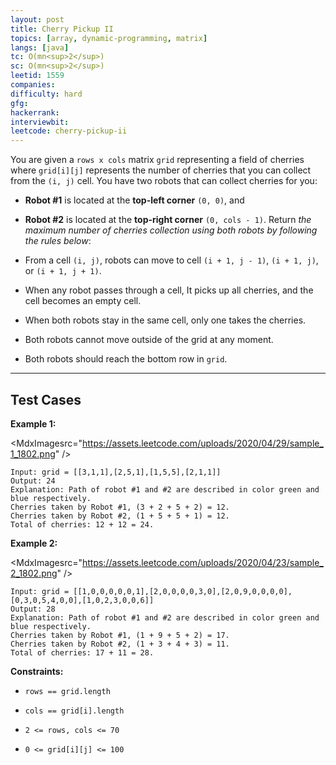 ```yaml
---
layout: post
title: Cherry Pickup II
topics: [array, dynamic-programming, matrix]
langs: [java]
tc: O(mn<sup>2</sup>)
sc: O(mn<sup>2</sup>)
leetid: 1559
companies: 
difficulty: hard
gfg: 
hackerrank: 
interviewbit: 
leetcode: cherry-pickup-ii
---
```

You are given a `rows x cols` matrix `grid` representing a field of cherries where `grid[i][j]` represents the number of cherries that you can collect from the `(i, j)` cell.
You have two robots that can collect cherries for you:
	
* **Robot #1** is located at the **top-left corner** `(0, 0)`, and
	
* **Robot #2** is located at the **top-right corner** `(0, cols - 1)`.
Return *the maximum number of cherries collection using both robots by following the rules below*:
	
* From a cell `(i, j)`, robots can move to cell `(i + 1, j - 1)`, `(i + 1, j)`, or `(i + 1, j + 1)`.
	
* When any robot passes through a cell, It picks up all cherries, and the cell becomes an empty cell.
	
* When both robots stay in the same cell, only one takes the cherries.
	
* Both robots cannot move outside of the grid at any moment.
	
* Both robots should reach the bottom row in `grid`.
 
---
## Test Cases
**Example 1:**

<MdxImagesrc="https://assets.leetcode.com/uploads/2020/04/29/sample_1_1802.png" />

```
Input: grid = [[3,1,1],[2,5,1],[1,5,5],[2,1,1]]
Output: 24
Explanation: Path of robot #1 and #2 are described in color green and blue respectively.
Cherries taken by Robot #1, (3 + 2 + 5 + 2) = 12.
Cherries taken by Robot #2, (1 + 5 + 5 + 1) = 12.
Total of cherries: 12 + 12 = 24.
```

**Example 2:**

<MdxImagesrc="https://assets.leetcode.com/uploads/2020/04/23/sample_2_1802.png" />

```
Input: grid = [[1,0,0,0,0,0,1],[2,0,0,0,0,3,0],[2,0,9,0,0,0,0],[0,3,0,5,4,0,0],[1,0,2,3,0,0,6]]
Output: 28
Explanation: Path of robot #1 and #2 are described in color green and blue respectively.
Cherries taken by Robot #1, (1 + 9 + 5 + 2) = 17.
Cherries taken by Robot #2, (1 + 3 + 4 + 3) = 11.
Total of cherries: 17 + 11 = 28.
```
 
**Constraints:**
	
* `rows == grid.length`
	
* `cols == grid[i].length`
	
* `2 <= rows, cols <= 70`
	
* `0 <= grid[i][j] <= 100`

        